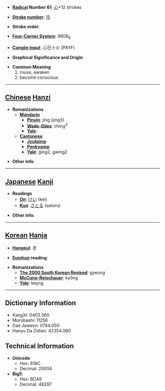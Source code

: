 * '''[[Wiktionary:Chinese radical index| Radical]] Number 61''': [[Wiktionary:Chinese radical index 心|心]]+12 strokes

* '''[[Wiktionary:Chinese total strokes index|Stroke number]]''': [[Wiktionary:Chinese total strokes index 15|15]]

* '''Stroke order''': 

* '''[[Wiktionary:Chinese four corner index|Four-Corner System]]''': 9609<sub>6</sub>

* '''[[Wiktionary:Chinese Cangjie index|Cangjie input]]''': 心日卜火 (PAYF)

* '''Graphical Significance and Origin''': 

* '''Common Meaning'''
*#rouse, awaken
*# become conscious


----

== [[Chinese]] [[Hanzi]] ==

* '''Romanizations'''
** '''[[Mandarin]]'''
*** '''[[Pinyin]]''': jǐng (jing3)
*** '''[[Wade-Giles]]''': ching<sup>3</sup>
*** '''[[Yale]]''': 
** '''[[Cantonese]]'''
*** '''[[Jyutping]]''':
*** '''[[Penkyamp]]''': 
*** '''[[Yale]]''': ging2, gwing2

* '''Other info''': 

----

== [[Japanese]] [[Kanji]] ==

* '''Readings'''
** '''[[On]]''': [[けい]] (kei)
** '''[[Kun]]''': [[さとる]] (satoru)

* '''Other info''':  

----

== [[Korean]] [[Hanja]] ==

* '''[[Hangeul]]''': 경

* '''[[Eumhun]] reading''': 

* '''Romanizations'''
** '''[[The 2000 South Korean Revised Romanization|The 2000 South Korean Revised]]''': gyeong
** '''[[McCune-Reischauer]]''': kyŏng
** '''[[Yale]]''': keyng

----

== Dictionary Information ==

* KangXi: 0403.360
* Morobashi: 11256
* Dae Jaweon: 0744.050
* Hanyu Da Zidian: 42354.060

== Technical Information ==

* '''Unicode''':
** Hex: 61AC
** Decimal: 25004
* '''Big5''':
** Hex: BCA9
** Decimal: 48297